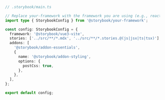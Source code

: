 ```ts
// .storybook/main.ts

// Replace your-framework with the framework you are using (e.g., react-webpack5, vue3-webpack5)
import type { StorybookConfig } from '@storybook/your-framework';

const config: StorybookConfig = {
  framework: '@storybook/vue3-vite',
  stories: ['../src/**/*.mdx', '../src/**/*.stories.@(js|jsx|ts|tsx)'],
  addons: [
    '@storybook/addon-essentials',
    {
      name: '@storybook/addon-styling',
      options: {
        postCss: true,
      },
    },
  ],
};

export default config;
```
